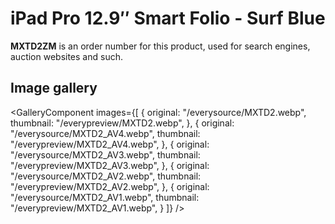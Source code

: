 
# iPad Pro 12.9″ Smart Folio - Surf Blue

<Callout type='info' emoji='👉🏻'>**MXTD2ZM** is an order number for this product, used for search engines, auction websites and such.</Callout>

## Image gallery

<GalleryComponent
    images={[
      {
        original: "/everysource/MXTD2.webp",
        thumbnail: "/everypreview/MXTD2.webp",
      },
      {
        original: "/everysource/MXTD2_AV4.webp",
        thumbnail: "/everypreview/MXTD2_AV4.webp",
      },
      {
        original: "/everysource/MXTD2_AV3.webp",
        thumbnail: "/everypreview/MXTD2_AV3.webp",
      },
      {
        original: "/everysource/MXTD2_AV2.webp",
        thumbnail: "/everypreview/MXTD2_AV2.webp",
      },
      {
        original: "/everysource/MXTD2_AV1.webp",
        thumbnail: "/everypreview/MXTD2_AV1.webp",
      }
    ]}
  />
